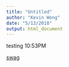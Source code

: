 ```yaml
---
title: "Untitled"
author: "Kevin Wong"
date: "5/13/2018"
output: html_document
---
```


testing 10:53PM

[swag](better.html)